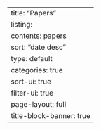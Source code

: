 ---
title: "Papers"
listing:
    contents: papers
    sort: "date desc"
    type: default
    categories: true
    sort-ui: true
    filter-ui: true
page-layout: full
title-block-banner: true
---
